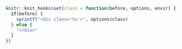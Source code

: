

<style>
.target {
  border: 3px solid black;
  padding: 10px;
  padding-top: 35px;
  margin-bottom: 10px;
}
.target:before {
  position: absolute;
  content: "🎯 your target plot";
  padding: 5px;
  margin-left: -13px;
  margin-top: -38px;
  background-color: #003366;
  font-size: 12pt;
  border: 3px solid black;
  color: white;
}
.solution {
  padding-top: 20px;
}
.solution:before {
  position: absolute;
  content: "solution";
  text-decoration: underline;
  font-size: 12pt;
  font-weight: bold;
  margin-top: -20px;
  color: rgba(0, 51, 102, 0.3);
}
</style>
```r
knitr::knit_hooks$set(class = function(before, options, envir) {
  if(before) {
    sprintf("<div class='%s'>", options$class)
  } else {
    "</div>"
  }
})
```
